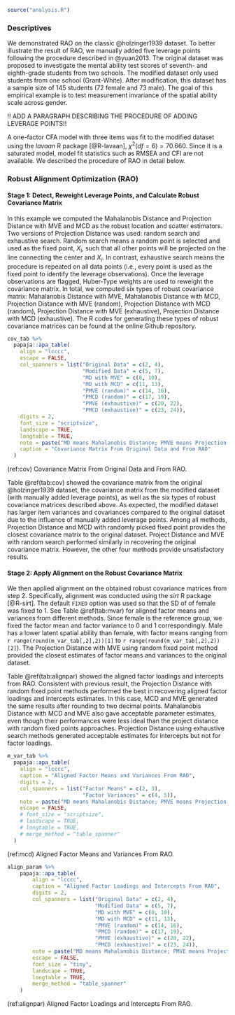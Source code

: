 ```r
source("analysis.R")
```

### Descriptives

We demonstrated RAO on the classic @holzinger1939 dataset. To better illustrate the result of RAO, we manually added five leverage points following the procedure described in @yuan2013. The original dataset was proposed to investigate the mental ability test scores of seventh- and eighth-grade students from two schools. The modified dataset only used students from one school (Grant-White). After modification, this dataset has a sample size of 145 students (72 female and 73 male). The goal of this empirical example is to test measurement invariance of the spatial ability scale across gender. 

!! ADD A PARAGRAPH DESCRIBING THE PROCEDURE OF ADDING LEVERAGE POINTS!!

A one-factor CFA model with three items was fit to the modified dataset using the *lavaan* R package [@R-lavaan], $\chi^2(df = 6) = 70.660$. Since it is a saturated model, model fit statistics such as RMSEA and CFI are not available. We described the procedure of RAO in detail below.

### Robust Alignment Optimization (RAO) 

#### Stage 1: Detect, Reweight Leverage Points, and Calculate Robust Covariance Matrix

In this example we computed the Mahalanobis Distance and Projection Distance with MVE and MCD as the robust location and scatter estimators. Two versions of Projection Distance was used: random search and exhaustive search. Random search means a random point is selected and used as the fixed point, $X_{i}$, such that all other points will be projected on the line connecting the center and $X_{i}$. In contrast, exhaustive search means the procedure is repeated on all data points (i.e., every point is used as the fixed point to identify the leverage observations). Once the leverage observations are flagged, Huber-Type weights are used to reweight the covariance matrix. In total, we computed six types of robust covariance matrix: Mahalanobis Distance with MVE, Mahalanobis Distance with MCD, Projection Distance with MVE (random), Projection Distance with MCD (random), Projection Distance with MVE (exhaustive), Projection Distance with MCD (exhaustive). The R codes for generating these types of robust covariance matrices can be found at the online Github repository. 

```r
cov_tab %>%
  papaja::apa_table(
    align = "lcccc",    
    escape = FALSE,
    col_spanners = list("Original Data" = c(2, 4), 
                        "Modified Data" = c(5, 7),
                        "MD with MVE" = c(8, 10),
                        "MD with MCD" = c(11, 13),
                        "PMVE (random)" = c(14, 16),
                        "PMCD (random)" = c(17, 19),
                        "PMVE (exhaustive)" = c(20, 22),
                        "PMCD (exhaustive)" = c(23, 24)),
    digits = 2,
    font_size = "scriptsize",
    landscape = TRUE,
    longtable = TRUE,
    note = paste("MD means Mahalanobis Distance; PMVE means Projection Distance with MVE; PMCD means Projection Distance with MCD"),
    caption = "Covariance Matrix From Original Data and From RAO"
  )
```

(ref:cov) Covariance Matrix From Original Data and From RAO.

Table\ \@ref(tab:cov) showed the covariance matrix from the original @holzinger1939 dataset, the covariance matrix from the modified dataset (with manually added leverage points), as well as the six types of robust covariance matrices described above. As expected, the modified dataset has larger item variances and covariances compared to the original dataset due to the influence of manually added leverage points. Among all methods, Projection Distance and MCD with randomly picked fixed point provides the closest covariance matrix to the original dataset. Project Distance and MVE with random search performed similarly in recovering the original covariance matrix. However, the other four methods provide unsatisfactory results. 

<!-- One potential explanation is these methods are stringent in leverage points identification, so the reweighting process might  -->

#### Stage 2: Apply Alignment on the Robust Covariance Matrix

We then applied alignment on the obtained robust covariance matrices from step 2. Specifically, alignment was conducted using the *sirt* R package [@R-sirt]. The default `FIXED` option was used so that the SD of of female was fixed to 1. See Table\ \@ref(tab:mvar) for aligned factor means and variances from different methods. Since female is the reference group, we fixed the factor mean and factor variance to 0 and 1 correspondingly. Male has a lower latent spatial ability than female, with factor means ranging from `r range(round(m_var_tab[,2],2))[1]` to `r range(round(m_var_tab[,2],2))[2]`). The Projection Distance with MVE using random fixed point method provided the closest estimates of factor means and variances to the original dataset. 

Table\ \@ref(tab:alignpar) showed the aligned factor loadings and intercepts from RAO. Consistent with previous result, the Projection Distance with random fixed point methods performed the best in recovering aligned factor loadings and intercepts estimates. In this case, MCD and MVE generated the same results after rounding to two decimal points. Mahalanobis Distance with MCD and MVE also gave acceptable parameter estimates, even though their performances were less ideal than the project distance with random fixed points approaches. Projection Distance using exhaustive search methods generated acceptable estimates for intercepts but not for factor loadings.

```r
m_var_tab %>%
  papaja::apa_table(
    align = "lcccc",
    caption = "Aligned Factor Means and Variances From RAO",
    digits = 2,
    col_spanners = list("Factor Means" = c(2, 3), 
                        "Factor Variances" = c(4, 5)),
    note = paste("MD means Mahalanobis Distance; PMVE means Projection Distance with MVE; PMCD means Projection Distance with MCD"),
    escape = FALSE,
    # font_size = "scriptsize",
    # landscape = TRUE,
    # longtable = TRUE,
    # merge_method = "table_spanner"
  )
```
(ref:mcd) Aligned Factor Means and Variances From RAO.

```r
align_param %>%
    papaja::apa_table(
        align = "lcccc",
        caption = "Aligned Factor Loadings and Intercepts From RAO",
        digits = 2,
        col_spanners = list("Original Data" = c(2, 4), 
                            "Modified Data" = c(5, 7),
                            "MD with MVE" = c(8, 10),
                            "MD with MCD" = c(11, 13),
                            "PMVE (random)" = c(14, 16),
                            "PMCD (random)" = c(17, 19),
                            "PMVE (exhaustive)" = c(20, 22),
                            "PMCD (exhaustive)" = c(23, 24)),
        note = paste("MD means Mahalanobis Distance; PMVE means Projection Distance with MVE; PMCD means Projection Distance with MCD"),
        escape = FALSE,
        font_size = "tiny",
        landscape = TRUE,
        longtable = TRUE,
        merge_method = "table_spanner"
    )
```

(ref:alignpar) Aligned Factor Loadings and Intercepts From RAO.
